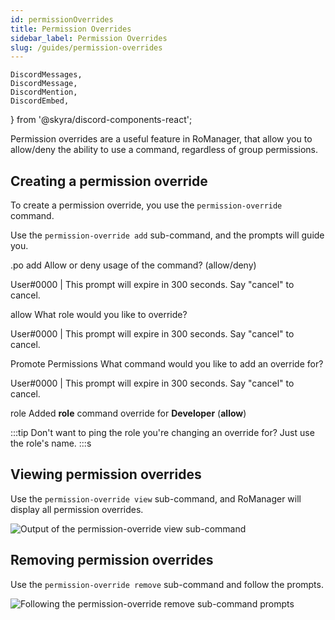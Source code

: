 ```yaml
---
id: permissionOverrides
title: Permission Overrides
sidebar_label: Permission Overrides
slug: /guides/permission-overrides
---
```


	DiscordMessages,
	DiscordMessage,
	DiscordMention,
	DiscordEmbed,
} from '@skyra/discord-components-react';

Permission overrides are a useful feature in RoManager, that allow you to allow/deny the ability to use a command, regardless of group permissions.

## Creating a permission override
To create a permission override, you use the `permission-override` command.

Use the `permission-override add` sub-command, and the prompts will guide you.

<DiscordMessages>
	<DiscordMessage>
		.po add
	</DiscordMessage>
	<DiscordMessage author='RoManager' verified={true} bot={true} avatar='https://cdn.discordapp.com/avatars/738035113815834746/73b40ea86f581b9afec7baf83ac38a65.png'>
		<DiscordEmbed footerImage='https://cdn.discordapp.com/attachments/654503812593090602/665721745466195978/blue.png' embedTitle='Prompt' slot='embeds' color='#3498db'>
			Allow or deny usage of the command? (allow/deny)
			<p slot='footer'>User#0000 | This prompt will expire in 300 seconds. Say "cancel" to cancel.</p>
		</DiscordEmbed>
	</DiscordMessage>
	<DiscordMessage>
		allow
	</DiscordMessage>
	<DiscordMessage author='RoManager' verified={true} bot={true} avatar='https://cdn.discordapp.com/avatars/738035113815834746/73b40ea86f581b9afec7baf83ac38a65.png'>
		<DiscordEmbed footerImage='https://cdn.discordapp.com/attachments/654503812593090602/665721745466195978/blue.png' embedTitle='Prompt' slot='embeds' color='#3498db'>
			What role would you like to override?
			<p slot='footer'>User#0000 | This prompt will expire in 300 seconds. Say "cancel" to cancel.</p>
		</DiscordEmbed>
	</DiscordMessage>
	<DiscordMessage>
		<DiscordMention>Promote Permissions</DiscordMention>
	</DiscordMessage>
	<DiscordMessage author='RoManager' verified={true} bot={true} avatar='https://cdn.discordapp.com/avatars/738035113815834746/73b40ea86f581b9afec7baf83ac38a65.png'>
		<DiscordEmbed footerImage='https://cdn.discordapp.com/attachments/654503812593090602/665721745466195978/blue.png' embedTitle='Prompt' slot='embeds' color='#3498db'>
			What command would you like to add an override for?
			<p slot='footer'>User#0000 | This prompt will expire in 300 seconds. Say "cancel" to cancel.</p>
		</DiscordEmbed>
	</DiscordMessage>
	<DiscordMessage>
		role
	</DiscordMessage>
	<DiscordMessage author='RoManager' verified={true} bot={true} avatar='https://cdn.discordapp.com/avatars/738035113815834746/73b40ea86f581b9afec7baf83ac38a65.png'>
		Added <b>role</b> command override for <b>Developer</b> (<b>allow</b>)
	</DiscordMessage>
</DiscordMessages>
<br />

:::tip
Don't want to ping the role you're changing an override for? Just use the role's name.
:::s

## Viewing permission overrides

Use the `permission-override view` sub-command, and RoManager will display all permission overrides.

![Output of the permission-override view sub-command](https://i.jaydenn.dev/2021/02/3dQZbuMS529.png)

## Removing permission overrides

Use the `permission-override remove` sub-command and follow the prompts.

![Following the permission-override remove sub-command prompts](https://i.jaydenn.dev/2021/02/d2lSpoTMivH.png)
